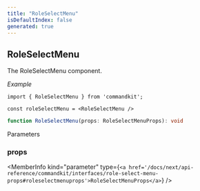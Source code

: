 ```yaml
---
title: "RoleSelectMenu"
isDefaultIndex: false
generated: true
---
```



<!-- This file was generated from the CommandKit source. Do not modify. Instead, re-run the "docgen" script -->


## RoleSelectMenu

<GenerationInfo sourceFile="packages/commandkit/src/components/v1/select-menu/SelectMenu.ts" sourceLine="231" packageName="commandkit" />

The RoleSelectMenu component.



*Example*

```tsx
import { RoleSelectMenu } from 'commandkit';

const roleSelectMenu = <RoleSelectMenu />
```

```ts title="Signature"
function RoleSelectMenu(props: RoleSelectMenuProps): void
```
Parameters

### props

<MemberInfo kind="parameter" type={`<a href='/docs/next/api-reference/commandkit/interfaces/role-select-menu-props#roleselectmenuprops'>RoleSelectMenuProps</a>`} />

